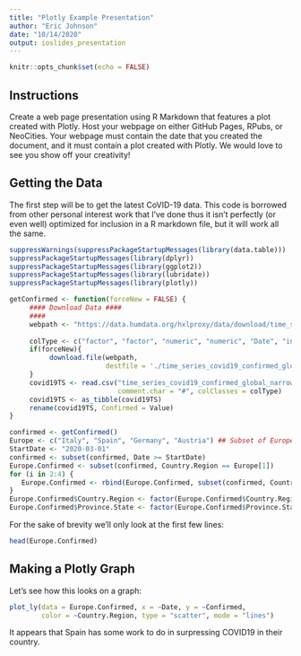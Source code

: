 ```yaml
---
title: "Plotly Example Presentation"
author: "Eric Johnson"
date: "10/14/2020"
output: ioslides_presentation
---
```


```r
knitr::opts_chunk$set(echo = FALSE)
```

## Instructions

Create a web page presentation using R Markdown that features a plot created with Plotly. Host your webpage on either GitHub Pages, RPubs, or NeoCities. Your webpage must contain the date that you created the document, and it must contain a plot created with Plotly. We would love to see you show off your creativity!


## Getting the Data

The first step will be to get the latest CoVID-19 data. This code is borrowed from other 
personal interest work that I've done thus it isn't perfectly (or even well) optimized for
inclusion in a R markdown file, but it will work all the same.

```r
suppressWarnings(suppressPackageStartupMessages(library(data.table)))
suppressPackageStartupMessages(library(dplyr))
suppressPackageStartupMessages(library(ggplot2))
suppressPackageStartupMessages(library(lubridate))
suppressPackageStartupMessages(library(plotly))

getConfirmed <- function(forceNew = FALSE) {
     #### Download Data ####
     #### 
     webpath <- "https://data.humdata.org/hxlproxy/data/download/time_series_covid19_confirmed_global_narrow.csv?dest=data_edit&filter01=explode&explode-header-att01=date&explode-value-att01=value&filter02=rename&rename-oldtag02=%23affected%2Bdate&rename-newtag02=%23date&rename-header02=Date&filter03=rename&rename-oldtag03=%23affected%2Bvalue&rename-newtag03=%23affected%2Binfected%2Bvalue%2Bnum&rename-header03=Value&filter04=clean&clean-date-tags04=%23date&filter05=sort&sort-tags05=%23date&sort-reverse05=on&filter06=sort&sort-tags06=%23country%2Bname%2C%23adm1%2Bname&tagger-match-all=on&tagger-default-tag=%23affected%2Blabel&tagger-01-header=province%2Fstate&tagger-01-tag=%23adm1%2Bname&tagger-02-header=country%2Fregion&tagger-02-tag=%23country%2Bname&tagger-03-header=lat&tagger-03-tag=%23geo%2Blat&tagger-04-header=long&tagger-04-tag=%23geo%2Blon&header-row=1&url=https%3A%2F%2Fraw.githubusercontent.com%2FCSSEGISandData%2FCOVID-19%2Fmaster%2Fcsse_covid_19_data%2Fcsse_covid_19_time_series%2Ftime_series_covid19_confirmed_global.csv"
     
     colType <- c("factor", "factor", "numeric", "numeric", "Date", "integer")
     if(forceNew){ 
          download.file(webpath, 
                        destfile = './time_series_covid19_confirmed_global_narrow.csv', mode='wb') 
     }
     covid19TS <- read.csv("time_series_covid19_confirmed_global_narrow.csv", 
                           comment.char = "#", colClasses = colType)
     covid19TS <- as_tibble(covid19TS)
     rename(covid19TS, Confirmed = Value)
}

confirmed <- getConfirmed()
Europe <- c("Italy", "Spain", "Germany", "Austria") ## Subset of European Countries
StartDate <- "2020-03-01"
confirmed <- subset(confirmed, Date >= StartDate)
Europe.Confirmed <- subset(confirmed, Country.Region == Europe[1])
for (i in 2:4) { 
   Europe.Confirmed <- rbind(Europe.Confirmed, subset(confirmed, Country.Region == Europe[i]))
}
Europe.Confirmed$Country.Region <- factor(Europe.Confirmed$Country.Region)
Europe.Confirmed$Province.State <- factor(Europe.Confirmed$Province.State)

```
For the sake of brevity we'll only look at the first few lines:

``` r
head(Europe.Confirmed)
```


## Making a Plotly Graph

Let's see how this looks on a graph:
``` r
plot_ly(data = Europe.Confirmed, x = ~Date, y = ~Confirmed, 
        color = ~Country.Region, type = "scatter", mode = "lines")

```

It appears that Spain has some work to do in surpressing COVID19 in their country.

